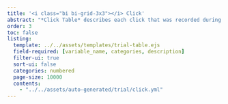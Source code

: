 ```yaml
---
title: '<i class="bi bi-grid-3x3"></i> Click'
abstract: "*Click Table* describes each click that was recorded during a trial."
order: 3
toc: false
listing: 
  template: ../../assets/templates/trial-table.ejs
  field-required: [variable_name, categories, description]
  filter-ui: true
  sort-ui: false
  categories: numbered
  page-size: 10000
  contents:
    - "../../assets/auto-generated/trial/click.yml"
---
```


